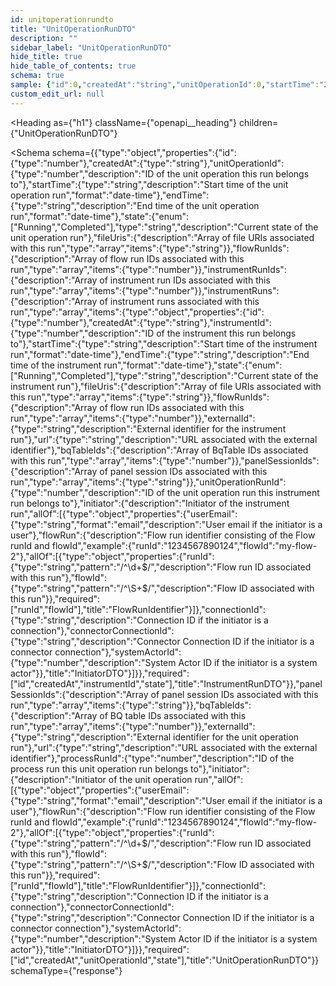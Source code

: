 ```yaml
---
id: unitoperationrundto
title: "UnitOperationRunDTO"
description: ""
sidebar_label: "UnitOperationRunDTO"
hide_title: true
hide_table_of_contents: true
schema: true
sample: {"id":0,"createdAt":"string","unitOperationId":0,"startTime":"2024-07-29T15:51:28.071Z","endTime":"2024-07-29T15:51:28.071Z","state":"Running","fileUris":["string"],"flowRunIds":[0],"instrumentRunIds":[0],"instrumentRuns":[{"id":0,"createdAt":"string","instrumentId":0,"startTime":"2024-07-29T15:51:28.071Z","endTime":"2024-07-29T15:51:28.071Z","state":"Running","fileUris":["string"],"flowRunIds":[0],"externalId":"string","url":"string","bqTableIds":[0],"panelSessionIds":["string"],"unitOperationRunId":0,"initiator":{"userEmail":"user@example.com","flowRun":{"runId":"1234567890124","flowId":"my-flow-2"},"connectionId":"string","connectorConnectionId":"string","systemActorId":0}}],"panelSessionIds":["string"],"bqTableIds":[0],"externalId":"string","url":"string","processRunId":0,"initiator":{"userEmail":"user@example.com","flowRun":{"runId":"1234567890124","flowId":"my-flow-2"},"connectionId":"string","connectorConnectionId":"string","systemActorId":0}}
custom_edit_url: null
---
```



<Heading
  as={"h1"}
  className={"openapi__heading"}
  children={"UnitOperationRunDTO"}
>
</Heading>





<Schema
  schema={{"type":"object","properties":{"id":{"type":"number"},"createdAt":{"type":"string"},"unitOperationId":{"type":"number","description":"ID of the unit operation this run belongs to"},"startTime":{"type":"string","description":"Start time of the unit operation run","format":"date-time"},"endTime":{"type":"string","description":"End time of the unit operation run","format":"date-time"},"state":{"enum":["Running","Completed"],"type":"string","description":"Current state of the unit operation run"},"fileUris":{"description":"Array of file URIs associated with this run","type":"array","items":{"type":"string"}},"flowRunIds":{"description":"Array of flow run IDs associated with this run","type":"array","items":{"type":"number"}},"instrumentRunIds":{"description":"Array of instrument run IDs associated with this run","type":"array","items":{"type":"number"}},"instrumentRuns":{"description":"Array of instrument runs associated with this run","type":"array","items":{"type":"object","properties":{"id":{"type":"number"},"createdAt":{"type":"string"},"instrumentId":{"type":"number","description":"ID of the instrument this run belongs to"},"startTime":{"type":"string","description":"Start time of the instrument run","format":"date-time"},"endTime":{"type":"string","description":"End time of the instrument run","format":"date-time"},"state":{"enum":["Running","Completed"],"type":"string","description":"Current state of the instrument run"},"fileUris":{"description":"Array of file URIs associated with this run","type":"array","items":{"type":"string"}},"flowRunIds":{"description":"Array of flow run IDs associated with this run","type":"array","items":{"type":"number"}},"externalId":{"type":"string","description":"External identifier for the instrument run"},"url":{"type":"string","description":"URL associated with the external identifier"},"bqTableIds":{"description":"Array of BqTable IDs associated with this run","type":"array","items":{"type":"number"}},"panelSessionIds":{"description":"Array of panel session IDs associated with this run","type":"array","items":{"type":"string"}},"unitOperationRunId":{"type":"number","description":"ID of the unit operation run this instrument run belongs to"},"initiator":{"description":"Initiator of the instrument run","allOf":[{"type":"object","properties":{"userEmail":{"type":"string","format":"email","description":"User email if the initiator is a user"},"flowRun":{"description":"Flow run identifier consisting of the Flow runId and flowId","example":{"runId":"1234567890124","flowId":"my-flow-2"},"allOf":[{"type":"object","properties":{"runId":{"type":"string","pattern":"/^\\d+$/","description":"Flow run ID associated with this run"},"flowId":{"type":"string","pattern":"/^\\S+$/","description":"Flow ID associated with this run"}},"required":["runId","flowId"],"title":"FlowRunIdentifier"}]},"connectionId":{"type":"string","description":"Connection ID if the initiator is a connection"},"connectorConnectionId":{"type":"string","description":"Connector Connection ID if the initiator is a connector connection"},"systemActorId":{"type":"number","description":"System Actor ID if the initiator is a system actor"}},"title":"InitiatorDTO"}]}},"required":["id","createdAt","instrumentId","state"],"title":"InstrumentRunDTO"}},"panelSessionIds":{"description":"Array of panel session IDs associated with this run","type":"array","items":{"type":"string"}},"bqTableIds":{"description":"Array of BQ table IDs associated with this run","type":"array","items":{"type":"number"}},"externalId":{"type":"string","description":"External identifier for the unit operation run"},"url":{"type":"string","description":"URL associated with the external identifier"},"processRunId":{"type":"number","description":"ID of the process run this unit operation run belongs to"},"initiator":{"description":"Initiator of the unit operation run","allOf":[{"type":"object","properties":{"userEmail":{"type":"string","format":"email","description":"User email if the initiator is a user"},"flowRun":{"description":"Flow run identifier consisting of the Flow runId and flowId","example":{"runId":"1234567890124","flowId":"my-flow-2"},"allOf":[{"type":"object","properties":{"runId":{"type":"string","pattern":"/^\\d+$/","description":"Flow run ID associated with this run"},"flowId":{"type":"string","pattern":"/^\\S+$/","description":"Flow ID associated with this run"}},"required":["runId","flowId"],"title":"FlowRunIdentifier"}]},"connectionId":{"type":"string","description":"Connection ID if the initiator is a connection"},"connectorConnectionId":{"type":"string","description":"Connector Connection ID if the initiator is a connector connection"},"systemActorId":{"type":"number","description":"System Actor ID if the initiator is a system actor"}},"title":"InitiatorDTO"}]}},"required":["id","createdAt","unitOperationId","state"],"title":"UnitOperationRunDTO"}}
  schemaType={"response"}
>
  
</Schema>
            